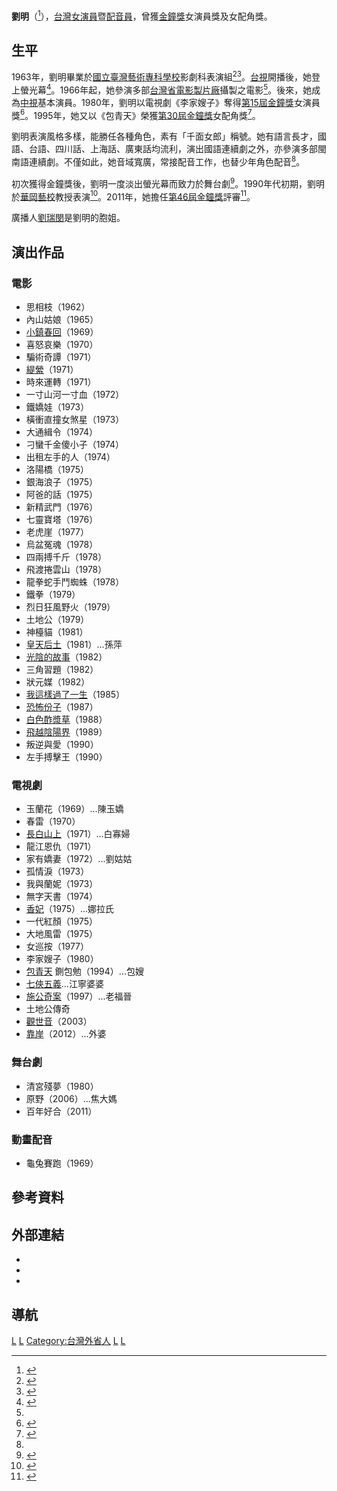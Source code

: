 {{藝人
|姓名 = 劉明
|類型 = 女演員
|圖片 = 
|圖片尺寸 =
|圖片簡介 =
|羅馬拼音 = Ming Liu
|英文名 =  
|暱稱 = 千面女郎<ref name=udn690827>{{cite web|title=「千面女郎」劉明 |url= |author=陳長華|work=[[聯合報|聯合報]]|accessdate=2014-05-03|date=1969-08-27}}</ref>
|國籍 = {{ROC}}
|籍貫 = 
|出生日期 = {{birth_year_and _age|1945}}
|出生地點 = {{CHN-1928}}
|逝世日期 =
|逝世地點 =
|職業 = [[演員|演員]]
|語言 = [[普通話|國語]]、[[台語|台語]]、[[四川話|四川話]]、[[上海話|上海話]]、[[粵語|粵語]]
|教育程度 = [[國立臺灣藝術專科學校|國立臺灣藝術專科學校]]
|配偶 = 
|兒女 = 
|出道地點 = 臺灣
|出道作 = 
|出道日期 = 1966年
|代表作 =
|活躍年代 = 1966年－2012年
|唱片公司 =
|經紀公司 =
|網站 = 
|獎項 = 
|IMDb = 0514983
|音樂專輯 =
|電影 =
}}

'''劉明'''（{{bd|1945年||catIdx=L}}<ref name=udn661025>{{cite web|title= 「千面女郎」劉明 簽約加盟台製|url= |author=|work=聯合報|accessdate=2014-05-03|date=1966-10-25}}</ref>），[[台灣|台灣]][[女演員|女演員]]暨[[配音員|配音員]]，曾獲[[金鐘獎|金鐘獎]]女演員獎及女配角獎。

==生平==
1963年，劉明畢業於[[國立臺灣藝術專科學校|國立臺灣藝術專科學校]]影劇科表演組<ref name=ntua>{{cite web|title=劉明|url=http://ntuaalu.ntua.edu.tw/ct.asp?xItem=4840&ctNode=765&mp=1|author=|work=台藝大全球校友資訊網|accessdate=2014-03-05|date=2011-02-22|archive-date=2020-10-11|archive-url=https://web.archive.org/web/20201011075548/http://ntuaalu.ntua.edu.tw/ct.asp?xItem=4840&ctNode=765&mp=1|dead-url=no}}</ref><ref name=udn800320>{{cite web|title=劉明要去美國演話劇　前線勞軍使她得到面對觀眾的快樂 |url= |author=王幼波|work=聯合報|accessdate=2014-05-03|date=1980-03-20}}</ref>。[[台視|台視]]開播後，她登上螢光幕<ref name=ms850428>{{cite web|title=「老演員」可不是「老女人」! |url= |author=卜人美|work=[[民生報|民生報]]|accessdate=2014-05-03|date=1985-04-28}}</ref>。1966年起，她參演多部[[台灣省電影製片廠|台灣省電影製片廠]]攝製之電影<ref name=udn661025/>。後來，她成為[[中視|中視]]基本演員。1980年，劉明以電視劇《李家嫂子》奪得[[第15屆金鐘獎|第15屆金鐘獎]]女演員獎<ref name=udn800327>{{cite web|title= 優良廣播電視金鐘獎揭曉|url= |author=|work=聯合報|accessdate=2014-05-30|date=1980-03-27}}</ref>。1995年，她又以《包青天》榮獲[[第30屆金鐘獎|第30屆金鐘獎]]女配角獎<ref name=udn031124>{{cite web|title= 龍隆 扮起 觀世音 人間衛視獨資 打破白紗女性迷思 上海開鏡 清一色台灣演員|url= |author=葉君遠|work=聯合報|accessdate=2014-05-03|date=2003-11-24}}</ref>。

劉明表演風格多樣，能勝任各種角色，素有「千面女郎」稱號。她有語言長才，國語、台語、四川話、上海話、廣東話均流利，演出國語連續劇之外，亦參演多部閩南語連續劇。不僅如此，她音域寬廣，常接配音工作，也替少年角色配音<ref name=udn690827/>。

初次獲得金鐘獎後，劉明一度淡出螢光幕而致力於舞台劇<ref name=udn840317>{{cite web|title= 金鐘獎帶給藝人什麼?|url= |author=|work=聯合報|accessdate=2014-05-03|date=1984-03-17}}</ref>。1990年代初期，劉明於[[華岡藝校|華岡藝校]]教授表演<ref name=udnn910502>{{cite web|title= 第一位金鐘得主看金鐘　劉明久不亮相 看電視技癢|url= |author=陳婷婷|work=聯合晚報|accessdate=2014-05-03|date=1991-05-02}}</ref>。2011年，她擔任[[第46屆金鐘獎|第46屆金鐘獎]]評審<ref name=jinan>{{cite web|title=劉明遭疑護航 天心替恩師抱屈|url=http://www.cna.com.tw/news/FirstNews/201110280006-1.aspx|author=郭羿婕|work=[[中央社|中央社]]|accessdate=2014-05-16|date=2011-10-28|archive-date=2016-03-14|archive-url=https://web.archive.org/web/20160314021301/http://www.cna.com.tw/news/firstnews/201110280006-1.aspx|dead-url=no}}</ref>。

廣播人[[劉瑞閔|劉瑞閔]]是劉明的胞姐。

==演出作品==
===電影===
*思相枝（1962）
*內山姑娘（1965）
*[[小鎮春回|小鎮春回]]（1969）
*喜怒哀樂（1970）
*騙術奇譚（1971）
*[[緹縈|緹縈]]（1971）
*時來運轉（1971）
*一寸山河一寸血（1972）
*鐵嬌娃（1973）
*橫衝直撞女煞星（1973）
*大通緝令（1974）
*刁蠻千金傻小子（1974）
*出租左手的人（1974）
*洛陽橋（1975）
*銀海浪子（1975）
*阿爸的話（1975）
*新精武門（1976）
*七靈寶塔（1976）
*老虎崖（1977）
*烏盆冤魂（1978）
*四兩搏千斤（1978）
*飛渡捲雲山（1978）
*龍拳蛇手鬥蜘蛛（1978）
*鐵拳（1979）
*烈日狂風野火（1979）
*土地公（1979）
*神檯貓（1981）
*[[皇天后土|皇天后土]]（1981）...孫萍
*[[光陰的故事|光陰的故事]]（1982）
*三角習題（1982）
*狀元媒（1982）
*[[我這樣過了一生|我這樣過了一生]]（1985）
*[[恐怖份子_(電影)|恐怖份子]]（1987）
*[[白色酢漿草|白色酢漿草]]（1988）
*[[飛越陰陽界|飛越陰陽界]]（1989）
*叛逆與愛（1990）
*左手搏擊王（1990）

===電視劇===
*玉蘭花（1969）...陳玉嬌
*春雷（1970）
*[[長白山上|長白山上]]（1971）...白寡婦
*龍江恩仇（1971）
*家有嬌妻（1972）...劉姑姑
*孤情淚（1973）
*我與蘭妮（1973）
*無字天書（1974）
*[[香妃_(電視劇)|香妃]]（1975）...娜拉氏
*一代紅顏（1975）
*大地風雷（1975）
*女巡按（1977）
*李家嫂子（1980）
*[[包青天_(1993年電視劇)|包青天]] 鍘包勉（1994）...包嫂
*[[七俠五義_(1994年電視劇)|七俠五義]]...江寧婆婆
*[[施公奇案_(台灣)|施公奇案]]（1997）...老福晉
*土地公傳奇
*[[觀世音_(2005年電視劇)|觀世音]]（2003）
*[[靠岸_(大愛劇場)|靠岸]]（2012）...外婆

===舞台劇===
*清宮殘夢（1980）
*原野（2006）...焦大媽
*百年好合（2011）

===動畫配音===
*龜兔賽跑（1969）

==參考資料==
<references/>

==外部連結==
*{{imdb name|0514983}}{{en}}
*{{Hkmdb name|3717}}
*{{Mtime people|1088619}}

==導航==
{{金鐘獎戲劇節目女主角}}
{{金鐘獎戲劇節目女配角}}

{{DEFAULTSORT:Liu劉}}
[[Category:台灣電影女演員|L]]
[[Category:台灣電視女演員|L]]
[[Category:台灣外省人|Category:台灣外省人]]
[[Category:國立臺灣藝術專科學校校友|L]]
[[Category:刘姓|L]]